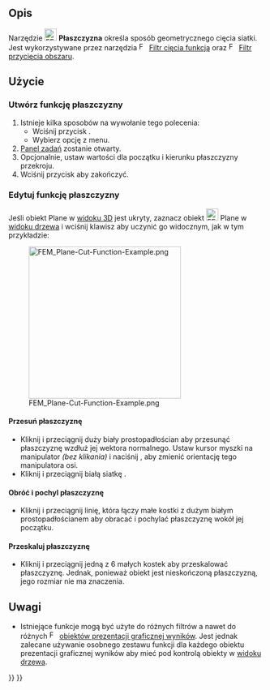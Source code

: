 <languages/>

{{Docnav
|[[FEM_PostFilterDataAtPoint/pl|Filtr danych w punkcie]]
|[[FEM_PostCreateFunctionSphere/pl|Sfera]]
|[[FEM_Workbench/pl|środowisko pracy MES]]
|IconL=FEM_PostFilterDataAtPoint.svg
|IconR=FEM_PostCreateFunctionSphere.svg
|IconC=Workbench_FEM.svg
}}

{{GuiCommand/pl
|Name=FEM PostCreateFunctionPlane
|Name/pl=MES: Płaszczyzna
|MenuLocation=Wyniki → Funkcje filtrów → Płaszczyzna
|Workbenches=[[FEM_Workbench/pl|MES]]
|SeeAlso=[[FEM_tutorial/pl|Poradnik MES]]
}}

<span id="Description"></span>
==Opis==

Narzędzie [[Image:FEM_PostCreateFunctionPlane.svg|24px]] '''Płaszczyzna''' określa sposób geometrycznego cięcia siatki. Jest wykorzystywane przez narzędzia [[Image:FEM_PostFilterCutFunction.svg|16px]] [[FEM_PostFilterCutFunction/pl|Filtr cięcia funkcją]] oraz [[Image:FEM_PostFilterClipRegion.svg|16px]] [[FEM_PostFilterClipRegion/pl|Filtr przycięcia obszaru]].

<span id="Usage"></span>
==Użycie==

<span id="Create_a_plane_function"></span>
===Utwórz funkcję płaszczyzny===

# Istnieje kilka sposobów na wywołanie tego polecenia:
#* Wciśnij przycisk {{Button|[[Image:FEM_PostCreateFunctionPlane.svg|16px]] [[FEM_PostCreateFunctionPlane/pl|Płaszczyzna]]}}.
#* Wybierz opcję {{MenuCommand|Wyniki → Funkcje filtrów → [[Image:FEM_PostCreateFunctionPlane.svg|16px]] Płaszczyzna}} z menu.
# [[Task_panel/pl|Panel zadań]] zostanie otwarty.
# Opcjonalnie, ustaw wartości dla początku i kierunku płaszczyzny przekroju.
# Wciśnij przycisk {{Button|OK}} aby zakończyć.

<span id="Edit_a_plane_function"></span>
===Edytuj funkcję płaszczyzny===

Jeśli obiekt Plane w [[3D_view/pl|widoku 3D]] jest ukryty, zaznacz obiekt [[Image:FEM_PostCreateFunctionPlane.svg|24px]] Plane w [[Tree_view/pl|widoku drzewa]] i wciśnij klawisz {{KEY|Spacja}} aby uczynić go widocznym, jak w tym przykładzie:

[[File:FEM_Plane-Cut-Function-Example.png|300px]]

<span id="Move_the_plane"></span>
====Przesuń płaszczyznę====

* Kliknij i przeciągnij duży biały prostopadłościan aby przesunąć płaszczyznę wzdłuż jej wektora normalnego. Ustaw kursor myszki na manipulator ''(bez klikania)'' i naciśnij {{KEY|Ctrl}}, aby zmienić orientację tego manipulatora osi.
* Kliknij i przeciągnij białą siatkę .

<span id="Rotate_and_tilt_the_plane"></span>
====Obróć i pochyl płaszczyznę====

* Kliknij i przeciągnij linię, która łączy małe kostki z dużym białym prostopadłościanem aby obracać i pochylać płaszczyznę wokół jej początku.

<span id="Scale_the_plane"></span>
====Przeskaluj płaszczyznę====

* Kliknij i przeciągnij jedną z 6 małych kostek aby przeskalować płaszczyznę. Jednak, ponieważ obiekt jest nieskończoną płaszczyzną, jego rozmiar nie ma znaczenia.

<span id="Notes"></span>
==Uwagi==

* Istniejące funkcje mogą być użyte do różnych filtrów a nawet do różnych [[Image:FEM_PostPipelineFromResult.svg|16px]] [[FEM_PostPipelineFromResult/pl|obiektów prezentacji graficznej wyników]]. Jest jednak zalecane używanie osobnego zestawu funkcji dla każdego obiektu prezentacji graficznej wyników aby mieć pod kontrolą obiekty w [[Tree_view/pl|widoku drzewa]].


{{Docnav
|[[FEM_PostFilterDataAtPoint/pl|Filtr danych w punkcie]]
|[[FEM_PostCreateFunctionSphere/pl|Sfera]]
|[[FEM_Workbench/pl|środowisko pracy MES]]
|IconL=FEM_PostFilterDataAtPoint.svg
|IconR=FEM_PostCreateFunctionSphere.svg
|IconC=Workbench_FEM.svg
}}

{{FEM Tools navi{{#translation:}}}}
{{Userdocnavi{{#translation:}}}}
